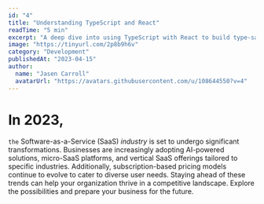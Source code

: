 ```yaml
---
id: "4"
title: "Understanding TypeScript and React"
readTime: "5 min"
excerpt: "A deep dive into using TypeScript with React to build type-safe applications with better developer experience."
image: "https://tinyurl.com/2p8b9h6v"
category: "Development"
publishedAt: "2023-04-15"
author:
  name: "Jasen Carroll"
  avatarUrl: "https://avatars.githubusercontent.com/u/108644550?v=4"
---
```


# In 2023, 

`the` Software-as-a-Service (SaaS) *industry* is set to undergo significant transformations.
Businesses are increasingly adopting AI-powered solutions, micro-SaaS platforms, and vertical SaaS
offerings tailored to specific industries. Additionally, subscription-based pricing models continue
to evolve to cater to diverse user needs. Staying ahead of these trends can help your organization
thrive in a competitive landscape. Explore the possibilities and prepare your business for the future.

